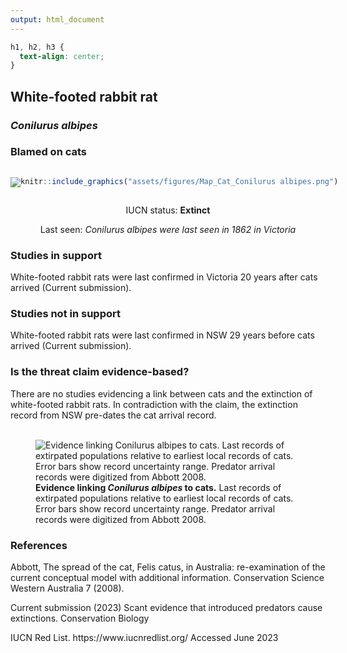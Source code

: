```yaml
---
output: html_document
---
```

```css
h1, h2, h3 {
  text-align: center;
}
```

## **White-footed rabbit rat**
### *Conilurus albipes*
### Blamed on cats

:::: {style="display: flex;"}

::: {}

[![](assets/photos/Conilurus albipes.png)](https://www.inaturalist.org/photos/136752?size=original)

:::

::: {}

:::

::: {}
  ```r
  knitr::include_graphics("assets/figures/Map_Cat_Conilurus albipes.png")
  ```
:::

::::

<center>
IUCN status: **Extinct**

Last seen: *Conilurus albipes were last seen in 1862 in Victoria*

</center>


### Studies in support

White-footed rabbit rats were last confirmed in Victoria 20 years after cats arrived (Current submission).

### Studies not in support

White-footed rabbit rats were last confirmed in NSW 29 years before cats arrived (Current submission).

### Is the threat claim evidence-based?

There are no studies evidencing a link between cats and the extinction of white-footed rabbit rats. In contradiction with the claim, the extinction record from NSW pre-dates the cat arrival record.
<br>
<br>

![**Evidence linking *Conilurus albipes* to cats.** Last records of extirpated populations relative to earliest local records of cats. Error bars show record uncertainty range. Predator arrival records were digitized from Abbott 2008.](assets/figures/Main_Evidence_Cat_Conilurus albipes.png)

### References

Abbott, The spread of the cat, Felis catus, in Australia: re-examination of the current conceptual model with additional information. Conservation Science Western Australia 7 (2008).

Current submission (2023) Scant evidence that introduced predators cause extinctions. Conservation Biology

IUCN Red List. https://www.iucnredlist.org/ Accessed June 2023


